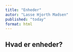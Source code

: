 ```yaml
---
title: "Enheder"
autor: "Lasse Hjorth Madsen"
published: "today"
format: html
---
```


## Hvad er enheder?
